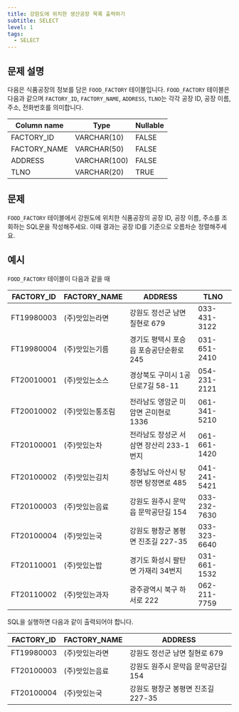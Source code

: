 ```yaml
---
title: 강원도에 위치한 생산공장 목록 출력하기
subtitle: SELECT
level: 1
tags:
  - SELECT
---
```


## 문제 설명

다음은 식품공장의 정보를 담은 `FOOD_FACTORY` 테이블입니다. `FOOD_FACTORY` 테이블은 다음과 같으며 `FACTORY_ID`, `FACTORY_NAME`, `ADDRESS`, `TLNO`는 각각 공장 ID, 공장 이름, 주소, 전화번호를 의미합니다.

| Column name  | Type         | Nullable |
| ------------ | ------------ | -------- |
| FACTORY_ID   | VARCHAR(10)  | FALSE    |
| FACTORY_NAME | VARCHAR(50)  | FALSE    |
| ADDRESS      | VARCHAR(100) | FALSE    |
| TLNO         | VARCHAR(20)  | TRUE     |

## 문제

`FOOD_FACTORY` 테이블에서 강원도에 위치한 식품공장의 공장 ID, 공장 이름, 주소를 조회하는 SQL문을 작성해주세요. 이때 결과는 공장 ID를 기준으로 오름차순 정렬해주세요.

## 예시

`FOOD_FACTORY` 테이블이 다음과 같을 때

| FACTORY_ID | FACTORY_NAME     | ADDRESS                                 | TLNO         |
| ---------- | ---------------- | --------------------------------------- | ------------ |
| FT19980003 | (주)맛있는라면   | 강원도 정선군 남면 칠현로 679           | 033-431-3122 |
| FT19980004 | (주)맛있는기름   | 경기도 평택시 포승읍 포승공단순환로 245 | 031-651-2410 |
| FT20010001 | (주)맛있는소스   | 경상북도 구미시 1공단로7길 58-11        | 054-231-2121 |
| FT20010002 | (주)맛있는통조림 | 전라남도 영암군 미암면 곤미현로 1336    | 061-341-5210 |
| FT20100001 | (주)맛있는차     | 전라남도 장성군 서삼면 장산리 233-1번지 | 061-661-1420 |
| FT20100002 | (주)맛있는김치   | 충청남도 아산시 탕정면 탕정면로 485     | 041-241-5421 |
| FT20100003 | (주)맛있는음료   | 강원도 원주시 문막읍 문막공단길 154     | 033-232-7630 |
| FT20100004 | (주)맛있는국     | 강원도 평창군 봉평면 진조길 227-35      | 033-323-6640 |
| FT20110001 | (주)맛있는밥     | 경기도 화성시 팔탄면 가재리 34번지      | 031-661-1532 |
| FT20110002 | (주)맛있는과자   | 광주광역시 북구 하서로 222              | 062-211-7759 |

SQL을 실행하면 다음과 같이 출력되어야 합니다.

| FACTORY_ID | FACTORY_NAME   | ADDRESS                             |
| ---------- | -------------- | ----------------------------------- |
| FT19980003 | (주)맛있는라면 | 강원도 정선군 남면 칠현로 679       |
| FT20100003 | (주)맛있는음료 | 강원도 원주시 문막읍 문막공단길 154 |
| FT20100004 | (주)맛있는국   | 강원도 평창군 봉평면 진조길 227-35  |
